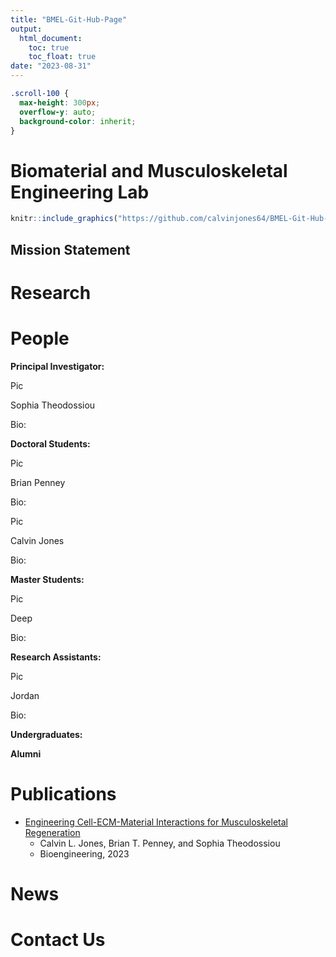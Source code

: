 ```yaml
---
title: "BMEL-Git-Hub-Page"
output:
  html_document:
    toc: true 
    toc_float: true 
date: "2023-08-31"
---
```


```css
.scroll-100 {
  max-height: 300px;
  overflow-y: auto;
  background-color: inherit;
}

```

# Biomaterial and Musculoskeletal Engineering Lab 

```r

knitr::include_graphics("https://github.com/calvinjones64/BMEL-Git-Hub-Page/blob/main/images/BMEL/BMEL_Logo.jpg?raw=true")

```

## Mission Statement 

# Research


# People 

**Principal Investigator:** 

Pic

Sophia Theodossiou 

Bio: 

**Doctoral Students:** 

Pic 

Brian Penney 

Bio: 

Pic 

Calvin Jones

Bio: 

**Master Students:** 

Pic 

Deep

Bio: 

**Research Assistants:**

Pic 

Jordan 

Bio:

**Undergraduates:** 

**Alumni** 

# Publications

- [Engineering Cell-ECM-Material Interactions for Musculoskeletal Regeneration](https://www.mdpi.com/2306-5354/10/4/453)
  + Calvin L. Jones, Brian T. Penney, and Sophia Theodossiou 
  + Bioengineering, 2023

# News 
# Contact Us
